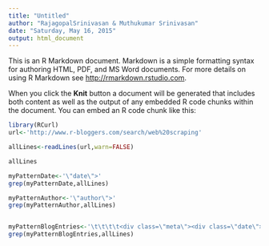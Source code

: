 ```yaml
---
title: "Untitled"
author: "RajagopalSrinivasan & Muthukumar Srinivasan"
date: "Saturday, May 16, 2015"
output: html_document
---
```


This is an R Markdown document. Markdown is a simple formatting syntax for authoring HTML, PDF, and MS Word documents. For more details on using R Markdown see <http://rmarkdown.rstudio.com>.

When you click the **Knit** button a document will be generated that includes both content as well as the output of any embedded R code chunks within the document. You can embed an R code chunk like this:

```r
library(RCurl)
url<-'http://www.r-bloggers.com/search/web%20scraping'

allLines<-readLines(url,warn=FALSE)

allLines

myPatternDate<-'\"date\">'
grep(myPatternDate,allLines)

myPatternAuthor<-'\"author\">'
grep(myPatternAuthor,allLines)


myPatternBlogEntries<-'\t\t\t\t<div class=\"meta\"><div class=\"date\">'
grep(myPatternBlogEntries,allLines)



```

